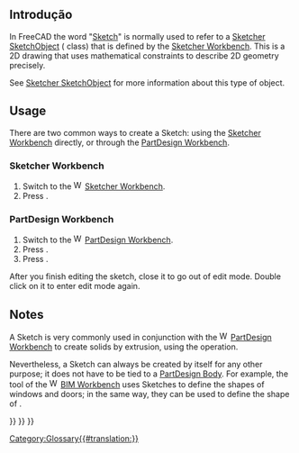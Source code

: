 <languages/>

<span id="Introduction"></span>
== Introdução ==

{{TOCright}}

In FreeCAD the word "[[Sketch|Sketch]]" is normally used to refer to a [[Sketcher_SketchObject|Sketcher SketchObject]] ({{incode|Sketcher::SketchObject}} class) that is defined by the [[Sketcher Workbench|Sketcher Workbench]]. This is a 2D drawing that uses mathematical constraints to describe 2D geometry precisely.

See [[Sketcher SketchObject|Sketcher SketchObject]] for more information about this type of object.

==Usage==

There are two common ways to create a Sketch: using the [[Sketcher Workbench|Sketcher Workbench]] directly, or through the [[PartDesign Workbench|PartDesign Workbench]].

=== Sketcher Workbench ===

# Switch to the [[Image:Workbench_Sketcher.svg|16px]] [[Sketcher Workbench|Sketcher Workbench]].
# Press {{Button|[[File:Sketcher_NewSketch.svg|16px]] [[Sketcher_NewSketch|Sketcher NewSketch]]}}.

=== PartDesign Workbench ===

# Switch to the [[Image:Workbench_PartDesign.svg|16px]] [[PartDesign Workbench|PartDesign Workbench]].
# Press {{Button|[[File:PartDesign_Body.svg|16px]] [[PartDesign_Body|PartDesign Body]]}}.
# Press {{Button|[[File:PartDesign_NewSketch.svg|16px]] [[PartDesign_NewSketch|PartDesign NewSketch]]}}.

After you finish editing the sketch, close it to go out of edit mode. Double click on it to enter edit mode again.

== Notes ==

A Sketch is very commonly used in conjunction with the [[File:Workbench_PartDesign.svg|16px]] [[PartDesign_Workbench|PartDesign Workbench]] to create solids by extrusion, using the {{Button|[[File:PartDesign Pad.svg|16px]] [[PartDesign Pad|PartDesign Pad]]}} operation.

Nevertheless, a Sketch can always be created by itself for any other purpose; it does not have to be tied to a [[PartDesign Body|PartDesign Body]]. For example, the {{Button|[[File:Arch_Window.svg|16px]] [[Arch_Window|Arch Window]]}} tool of the [[File:Workbench_BIM.svg|16px]] [[BIM_Workbench|BIM Workbench]] uses Sketches to define the shapes of windows and doors; in the same way, they can be used to define the shape of {{Button|[[File:Arch_Wall.svg|16px]] [[Arch_Wall|Arch Walls]]}}.

{{Sketcher Tools navi{{#translation:}}}}
{{Document objects navi{{#translation:}}}}
{{Userdocnavi{{#translation:}}}}
[[Category:Glossary{{#translation:}}]]